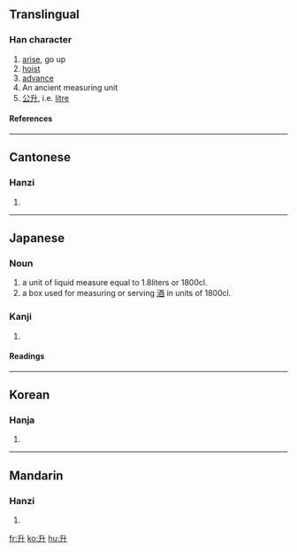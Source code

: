 {{see|昇}}

==Translingual==
===Han character===
{{Han char|rn=24|rad=十|as=02|sn=4|four=2440<sub>0</sub>|canj=竹廿 (HT)}}
# [[arise]], go up
# [[hoist]]
# [[advance]]
# An ancient measuring unit
# [[公升]], i.e. [[litre]]

====References====
{{Han ref|kx=0156.030|dkj=02702|dj=0353.040|hdz=10033.050|uh=5347|ud=21319|bh=A4C9|bd=42185}}
----

==Cantonese==
===Hanzi===
{{yue-hanzi|jyut=|y=sing1}}
# {{defn|Cantonese}}
----
==Japanese==
===Noun===
{{ja-noun|k|count=升|hira=ます|rom=masu}}
# a unit of liquid measure equal to 1.8liters or 1800cl.
# a box used for measuring or serving [[酒]] in units of 1800cl.

===Kanji===
{{ja-kanji|grade=c|rs=十02}}
# {{defn|Japanese}} 
====Readings====
{{ja-readings|on=[[しょう]] (shō)|kun=[[ます]] (masu), [[のぼる]] (noboru)}}
----

==Korean==
===Hanja===
{{ko-hanja|hangeul=승|rv=seung|mr=sŭng}}
# {{defn|Korean}}
----
==Mandarin==
===Hanzi===
{{cmn-hanzi|pin=[[shēng]] ([[sheng1]])|wg=sheng<sup>1</sup>}}
# {{defn|Mandarin}}

[[fr:升]]
[[ko:升]]
[[hu:升]]